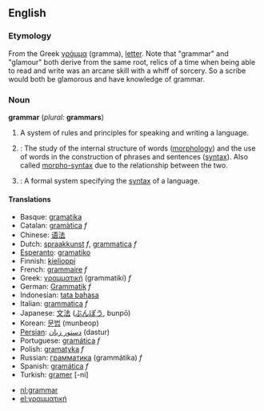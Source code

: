 ==English==
{{wikipedia}}
===Etymology===
From the Greek [[γράμμα]] (gramma), [[letter]].
Note that "grammar" and "glamour" both derive from the same root, relics of a time when being able to read and write was an arcane skill with a whiff of sorcery. So a scribe would both be glamorous and have knowledge of grammar.

===Noun===
'''grammar''' (''plural:'' '''grammars''')

# A system of rules and principles for speaking and writing a language.
#{{linguistics}}: The study of the internal structure of words ([[morphology]]) and the use of words in the construction of phrases and sentences ([[syntax]]). Also called [[morpho-syntax]] due to the relationship between the two.
# {{comptheory}}: A formal system specifying the [[syntax]] of a language.

====Translations====
*Basque: [[gramatika]]
*Catalan: [[gramàtica]] ''f''
*Chinese: [[语法]]
*Dutch: [[spraakkunst]] ''f'', [[grammatica]] ''f''
*[[Esperanto]]: [[gramatiko]]
*Finnish: [[kielioppi]]
*French: [[grammaire]] ''f''
*Greek: [[γραμματική]] (grammatikí) ''f''
*German: [[Grammatik]] ''f''
*Indonesian: [[tata bahasa]]
*Italian: [[grammatica]] ''f''
*Japanese: [[文法]] ([[ぶんぽう]], bunpō)
*Korean: [[문법]] (munbeop)
*[[Persian]]: [[دستور زبان]] (dastur)
*Portuguese: [[gramática]] ''f''
*Polish: [[gramatyka]] ''f''
*Russian: [[грамматика]] (grammátika) ''f''
*Spanish: [[gramática]] ''f''
*Turkish: [[gramer]] [-ni]

*[[nl:grammar]]
*[[el:γραμματική]]